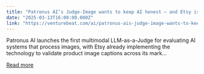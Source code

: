 ```yaml
---
title: "Patronus AI’s Judge-Image wants to keep AI honest — and Etsy is already using it"
date: "2025-03-13T16:00:00.000Z"
link: "https://venturebeat.com/ai/patronus-ais-judge-image-wants-to-keep-ai-honest-and-etsy-is-already-using-it/"
---
```


Patronus AI launches the first multimodal LLM-as-a-Judge for evaluating AI systems that process images, with Etsy already implementing the technology to validate product image captions across its mark...

[Read more](https://venturebeat.com/ai/patronus-ais-judge-image-wants-to-keep-ai-honest-and-etsy-is-already-using-it/)
